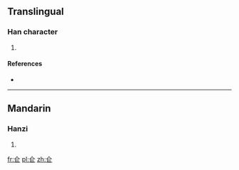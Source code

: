 ==Translingual==

===Han character===
{{Han char|rn=9|rad=人|as=04|sn=6|four=|canj=人尸一 (OSM)}}

# {{defn|Han|sort=人04}}

====References====
* {{Han ref|kx=0094.230|dkj=00415|dj=0200.140|hdz=10116.050|uh=4EFA|ud=20218}}

----

==Mandarin==

===Hanzi===
{{cmn-hanzi|pin=[[cāng]] ([[cang1]])|wg=ts'ang<sup>1</sup>}}

# {{defn|lang=cmn|sort=人04}}

[[fr:仺]]
[[pl:仺]]
[[zh:仺]]